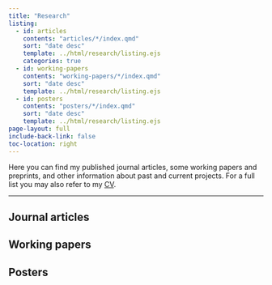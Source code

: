 ```yaml
---
title: "Research"
listing:
  - id: articles
    contents: "articles/*/index.qmd"
    sort: "date desc"
    template: ../html/research/listing.ejs
    categories: true
  - id: working-papers
    contents: "working-papers/*/index.qmd"
    sort: "date desc"
    template: ../html/research/listing.ejs
  - id: posters
    contents: "posters/*/index.qmd"
    sort: "date desc"
    template: ../html/research/listing.ejs
page-layout: full
include-back-link: false
toc-location: right
---
```


Here you can find my published journal articles, some working papers and preprints, and other information about past and current projects. For a full list you may also refer to my [CV](../cv).

----

## Journal articles

:::{#articles}
:::


## Working papers

:::{#working-papers}
:::


## Posters

:::{#posters}
:::

